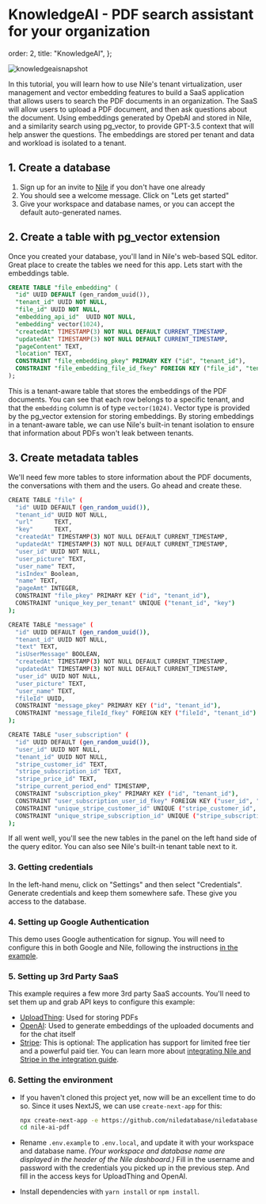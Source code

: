 # KnowledgeAI - PDF search assistant for your organization

  order: 2,
  title: "KnowledgeAI",
};

![knowledgeaisnapshot](/docs/knowledgeai.png)

In this tutorial, you will learn how to use Nile's tenant virtualization, user management and
vector embedding features to build a SaaS application that allows users to search the PDF documents
in an organization. The SaaS will allow users to upload a PDF document, and then ask questions about the document.
Using embeddings generated by OpebAI and stored in Nile, and a similarity search using pg_vector,
to provide GPT-3.5 context that will help answer the questions. The embeddings are stored per tenant and data and
workload is isolated to a tenant.

## 1. Create a database

1. Sign up for an invite to [Nile](https://thenile.dev) if you don't have one already
2. You should see a welcome message. Click on "Lets get started"
3. Give your workspace and database names, or you can accept the default auto-generated names.

## 2. Create a table with pg_vector extension

Once you created your database, you'll land in Nile's web-based SQL editor. Great place to create the
tables we need for this app. Lets start with the embeddings table.

```sql
CREATE TABLE "file_embedding" (
  "id" UUID DEFAULT (gen_random_uuid()),
  "tenant_id" UUID NOT NULL,
  "file_id" UUID NOT NULL,
  "embedding_api_id"  UUID NOT NULL,
  "embedding" vector(1024),
  "createdAt" TIMESTAMP(3) NOT NULL DEFAULT CURRENT_TIMESTAMP,
  "updatedAt" TIMESTAMP(3) NOT NULL DEFAULT CURRENT_TIMESTAMP,
  "pageContent" TEXT,
  "location" TEXT,
  CONSTRAINT "file_embedding_pkey" PRIMARY KEY ("id", "tenant_id"),
  CONSTRAINT "file_embedding_file_id_fkey" FOREIGN KEY ("file_id", "tenant_id") REFERENCES "file" ("id", "tenant_id")
);
```

This is a tenant-aware table that stores the embeddings of the PDF documents.
You can see that each row belongs to a specific tenant, and that the `embedding`
column is of type `vector(1024)`. Vector type is provided by the pg_vector extension for storing embeddings.
By storing embeddings in a tenant-aware table, we can use Nile's built-in tenant isolation to ensure that
information about PDFs won't leak between tenants.

## 3. Create metadata tables

We'll need few more tables to store information about the PDF documents, the conversations with them
and the users. Go ahead and create these.

```bash
CREATE TABLE "file" (
  "id" UUID DEFAULT (gen_random_uuid()),
  "tenant_id" UUID NOT NULL,
  "url"      TEXT,
  "key"      TEXT,
  "createdAt" TIMESTAMP(3) NOT NULL DEFAULT CURRENT_TIMESTAMP,
  "updatedAt" TIMESTAMP(3) NOT NULL DEFAULT CURRENT_TIMESTAMP,
  "user_id" UUID NOT NULL,
  "user_picture" TEXT,
  "user_name" TEXT,
  "isIndex" Boolean,
  "name" TEXT,
  "pageAmt" INTEGER,
  CONSTRAINT "file_pkey" PRIMARY KEY ("id", "tenant_id"),
  CONSTRAINT "unique_key_per_tenant" UNIQUE ("tenant_id", "key")
);

CREATE TABLE "message" (
  "id" UUID DEFAULT (gen_random_uuid()),
  "tenant_id" UUID NOT NULL,
  "text" TEXT,
  "isUserMessage" BOOLEAN,
  "createdAt" TIMESTAMP(3) NOT NULL DEFAULT CURRENT_TIMESTAMP,
  "updatedAt" TIMESTAMP(3) NOT NULL DEFAULT CURRENT_TIMESTAMP,
  "user_id" UUID NOT NULL,
  "user_picture" TEXT,
  "user_name" TEXT,
  "fileId" UUID,
  CONSTRAINT "message_pkey" PRIMARY KEY ("id", "tenant_id"),
  CONSTRAINT "message_fileId_fkey" FOREIGN KEY ("fileId", "tenant_id") REFERENCES "file" ("id", "tenant_id")
);

CREATE TABLE "user_subscription" (
  "id" UUID DEFAULT (gen_random_uuid()),
  "user_id" UUID NOT NULL,
  "tenant_id" UUID NOT NULL,
  "stripe_customer_id" TEXT,
  "stripe_subscription_id" TEXT,
  "stripe_price_id" TEXT,
  "stripe_current_period_end" TIMESTAMP,
  CONSTRAINT "subscription_pkey" PRIMARY KEY ("id", "tenant_id"),
  CONSTRAINT "user_subscription_user_id_fkey" FOREIGN KEY ("user_id", "tenant_id") REFERENCES users.tenant_users ("user_id", "tenant_id"),
  CONSTRAINT "unique_stripe_customer_id" UNIQUE ("stripe_customer_id", "tenant_id"),
  CONSTRAINT "unique_stripe_subscription_id" UNIQUE ("stripe_subscription_id", "tenant_id")
);

```

If all went well, you'll see the new tables in the panel on the left hand side of the query editor. You can also see Nile's built-in tenant table next to it.

### 3. Getting credentials

In the left-hand menu, click on "Settings" and then select "Credentials".
Generate credentials and keep them somewhere safe. These give you access to the database.

### 4. Setting up Google Authentication

This demo uses Google authentication for signup. You will need to configure this in both Google and Nile,
following the instructions [in the example](https://github.com/niledatabase/niledatabase/blob/main/examples/user_management/social_login_google/NextJS/README.md).

### 5. Setting up 3rd Party SaaS

This example requires a few more 3rd party SaaS accounts.
You'll need to set them up and grab API keys to configure this example:

- [UploadThing](https://uploadthing.com): Used for storing PDFs
- [OpenAI](https://openai.com/): Used to generate embeddings of the uploaded documents and for the chat itself
- [Stripe](https://stripe.com/): This is optional: The application has support for limited free tier and a powerful paid tier. You can learn more about [integrating Nile and Stripe in the integration guide](https://www.thenile.dev/docs/platform/integrations/stripe).

### 6. Setting the environment

- If you haven't cloned this project yet, now will be an excellent time to do so. Since it uses NextJS, we can use `create-next-app` for this:

  ```bash
  npx create-next-app -e https://github.com/niledatabase/niledatabase/tree/main/examples/ai/ai_pdf nile-ai-pdf
  cd nile-ai-pdf
  ```

- Rename `.env.example` to `.env.local`, and update it with your workspace and database name.
  _(Your workspace and database name are displayed in the header of the Nile dashboard.)_
  Fill in the username and password with the credentials you picked up in the previous step.
  And fill in the access keys for UploadThing and OpenAI.

- Install dependencies with `yarn install` or `npm install`.
